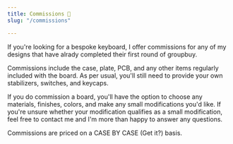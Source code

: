```yaml
---
title: Commissions 💸
slug: "/commissions"

---
```

If you're looking for a bespoke keyboard, I offer commissions for any of my designs that have alrady completed their first round of groupbuy.

Commissions include the case, plate, PCB, and any other items regularly included with the board. As per usual, you'll still need to provide your own stabilizers, switches, and keycaps.

If you do commission a board, you'll have the option to choose any materials, finishes, colors, and make any small modifications you'd like. If you're unsure whether your modification qualifies as a small modification, feel free to contact me and I'm more than happy to answer any questions.

Commissions are priced on a CASE BY CASE (Get it?) basis.
